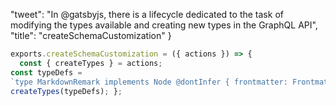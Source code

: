   "tweet": "In @gatsbyjs, there is a lifecycle dedicated to the task of modifying the types available and creating new types in the GraphQL API",
  "title": "createSchemaCustomization"
}
        
```js
exports.createSchemaCustomization = ({ actions }) => {
  const { createTypes } = actions;
const typeDefs =
`type MarkdownRemark implements Node @dontInfer { frontmatter: Frontmatter } type Frontmatter { title: String! tagline: String date: Date @dateformat image: File @fileByRelativePath }`;
createTypes(typeDefs); };

```

```
